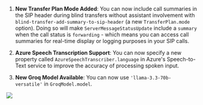 1. **New Transfer Plan Mode Added**: You can now include call summaries in the SIP header during blind transfers without assistant involvement with `blind-transfer-add-summary-to-sip-header` (a new `TransferPlan.mode` option). Doing so will make `ServerMessageStatusUpdate` include a `summary` when the call status is `forwarding` - which means you can access call summaries for real-time display or logging purposes in your SIP calls.

2. **Azure Speech Transcription Support**: You can now specify a new property called `AzureSpeechTranscriber.language` in Azure's Speech-to-Text service to improve the accuracy of processing spoken input.

3. **New Groq Model Available**: You can now use `'llama-3.3-70b-versatile'` in `GroqModel.model`.

<Frame caption="New Groq Model">
    <img src="../static/images/changelog/groq-new-model.png" />
</Frame>
